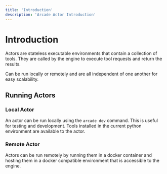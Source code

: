 ```yaml
---
title: 'Introduction'
description: 'Arcade Actor Introduction'
---
```


# Introduction

Actors are stateless executable environments that contain a collection of tools. They are called by the engine to execute tool requests and return the results.

Can be run locally or remotely and are all independent of one another for easy scalability.

## Running Actors

### Local Actor

An actor can be run locally using the `arcade dev` command. This is useful for testing and development.
Tools installed in the current python environment are available to the actor.

### Remote Actor

Actors can be run remotely by running them in a docker container and hosting them in a docker compatible environment that is accessible to the engine.

